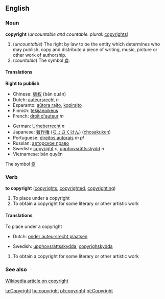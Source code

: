 ==English==

{{rank|remember|fair|blood|526|copyright|4|late|bed}}

===Noun===
'''copyright''' (''uncountable and countable. plural:'' [[copyrights]])

#<!--NRightToPublish--> (''uncountable'') The right by law to be the entity which determines who may publish, copy and distribute a piece of writing, music, picture or other work of authorship.
#<!--NSymbol©--> (''countable'') The symbol [[©]].

====Translations====
<!--NRightToPublish--> '''Right to publish'''
{{top}}
*Chinese: [[版权]] (bǎn quán)
*Dutch: [[auteursrecht]] ''n''
*Esperanto: [[aŭtora rajto]], [[kopirajto]]
*Finnish: [[tekijänoikeus]]
*French: [[droit d'auteur]] ''m''
{{mid}}
*German: [[Urheberrecht]] ''n''
*Japanese: [[著作権]] ([[ちょさくけん]]) ([[chosakuken]])
*Portuguese: [[direitos autorais]] ''m pl''
*Russian: [[авторское право]]
*Swedish: [[copyright#Swedish|copyright]] ''c'', [[upphovsrättsskydd]] ''n''
*Vietnamese: bản quyền
{{bottom}}

<!--NSymbol©--> The symbol [[©]]
{{top}}
{{mid}}
{{bottom}}

===Verb===
'''to copyright''' ([[copyrights]], [[copyrighted]], [[copyrighting]])

#<!--VTrPlaceUnderCopyright--> To place under a copyright
#<!--VTrObtainCopyright--> To obtain a copyright for some literary or other artistic work

====Translations====
<!--VTrPlaceUnderCopyright--> To place under a copyright
{{top}}
*Dutch: [[onder auteursrecht plaatsen]]
{{mid}}
*Swedish: [[upphovsrättsskydda]], [[copyrighskydda]]
{{bottom}}

#<!--VTrObtainCopyright--> To obtain a copyright for some literary or other artistic work
{{top}}
{{mid}}
{{bottom}}

===See also===
[[w:Copyright|Wikipedia article on copyright]]

[[la:Copyright]]
[[hu:copyright]]
[[pl:copyright]]
[[pt:Copyright]]